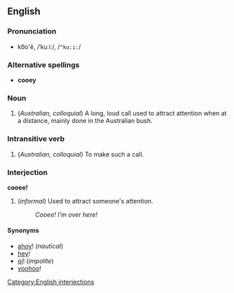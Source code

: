 ==English==
===Pronunciation===
*ko͞o'ē, /ˈkuːiː/, /<tt>"ku:i:</tt>/

===Alternative spellings===
*'''cooey'''

===Noun===
{{en-noun-reg}}

#(''Australian, colloquial'') A long, loud call used to attract attention when at a distance, mainly done in the Australian bush.

===Intransitive verb===
{{en-infl-reg-vowel-e|cooe|e|}}

#(''Australian, colloquial'') To make such a call.

===Interjection===
'''cooee!'''

#(''informal'')<!--also used outside Australia--> Used to attract someone's attention.
#:''Cooee!  I'm over here!''

====Synonyms====
*[[ahoy]]! (''nautical'')
*[[hey]]!
*[[oi]]! (''impolite'')
*[[yoohoo]]!

[[Category:English interjections]]